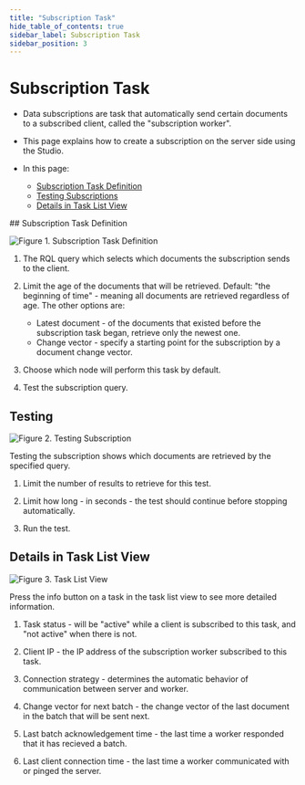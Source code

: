 ```yaml
---
title: "Subscription Task"
hide_table_of_contents: true
sidebar_label: Subscription Task
sidebar_position: 3
---
```



# Subscription Task
<Admonition type="note" title="">

* Data subscriptions are task that automatically send certain documents to a subscribed 
client, called the "subscription worker".  

* This page explains how to create a subscription on the server side using the Studio.  

* In this page:
  * [Subscription Task Definition](../../../../studio/database/tasks/ongoing-tasks/subscription-task.mdx#subscription-task-definition)
  * [Testing Subscriptions](../../../../studio/database/tasks/ongoing-tasks/subscription-task.mdx#testing)
  * [Details in Task List View](../../../../studio/database/tasks/ongoing-tasks/subscription-task.mdx#details-in-task-list-view)

</Admonition>
## Subscription Task Definition

![Figure 1. Subscription Task Definition](./assets/subscriptions-1.png)

1. The RQL query which selects which documents the subscription sends 
   to the client.  

2. Limit the age of the documents that will be retrieved. Default: "the 
   beginning of time" - meaning all documents are retrieved regardless of 
   age. The other options are:  
   * Latest document - of the documents that existed before the subscription 
     task began, retrieve only the newest one.  
   * Change vector - specify a starting point for the subscription by a 
     document change vector.  

3. Choose which node will perform this task by default.  

4. Test the subscription query.  



## Testing

![Figure 2. Testing Subscription](./assets/subscriptions-2.png)

Testing the subscription shows which documents are retrieved by the 
specified query.  

1. Limit the number of results to retrieve for this test.  

2. Limit how long - in seconds - the test should continue before 
stopping automatically.  

3. Run the test.  



## Details in Task List View

![Figure 3. Task List View](./assets/subscriptions-3.png)

Press the info button on a task in the task list view to see 
more detailed information.  

1. Task status - will be "active" while a client is subscribed to 
   this task, and "not active" when there is not.

2. Client IP - the IP address of the subscription worker 
   subscribed to this task.  

3. Connection strategy - determines the automatic behavior of 
   communication between server and worker.  

4. Change vector for next batch - the change vector of the last 
   document in the batch that will be sent next.  

5. Last batch acknowledgement time - the last time a worker 
   responded that it has recieved a batch.  

6. Last client connection time - the last time a worker communicated 
   with or pinged the server.  



